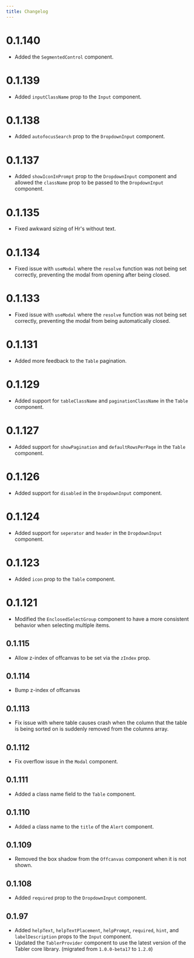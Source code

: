 ```yaml
---
title: Changelog
---
```


# 0.1.140

- Added the `SegmentedControl` component.

# 0.1.139

- Added `inputClassName` prop to the `Input` component.

# 0.1.138

- Added `autofocusSearch` prop to the `DropdownInput` component.

# 0.1.137

- Added `showIconInPrompt` prop to the `DropdownInput` component and allowed the `className` prop to be passed to the `DropdownInput` component.

# 0.1.135

- Fixed awkward sizing of Hr's without text.

# 0.1.134

- Fixed issue with `useModal` where the `resolve` function was not being set correctly, preventing the modal from opening after being closed.

# 0.1.133

- Fixed issue with `useModal` where the `resolve` function was not being set correctly, preventing the modal from being automatically closed.

# 0.1.131

- Added more feedback to the `Table` pagination.

# 0.1.129

- Added support for `tableClassName` and `paginationClassName` in the `Table` component.

# 0.1.127

- Added support for `showPagination` and `defaultRowsPerPage` in the `Table` component.

# 0.1.126

- Added support for `disabled` in the `DropdownInput` component.

# 0.1.124

- Added support for `seperator` and `header` in the `DropdownInput` component.

# 0.1.123

- Added `icon` prop to the `Table` component.

# 0.1.121

- Modified the `EnclosedSelectGroup` component to have a more consistent behavior when selecting multiple items.

## 0.1.115

- Allow z-index of offcanvas to be set via the `zIndex` prop.

## 0.1.114

- Bump z-index of offcanvas

## 0.1.113

- Fix issue with where table causes crash when the column that the table is being sorted on is suddenly removed from the columns array.

## 0.1.112

- Fix overflow issue in the `Modal` component.

## 0.1.111

- Added a class name field to the `Table` component.

## 0.1.110

- Added a class name to the `title` of the `Alert` component.

## 0.1.109

- Removed the box shadow from the `Offcanvas` component when it is not shown.

## 0.1.108

- Added `required` prop to the `DropdownInput` component.

## 0.1.97

- Added `helpText`, `helpTextPlacement`, `helpPrompt`, `required`, `hint`, and `labelDescription` props to the `Input` component.
- Updated the `TablerProvider` component to use the latest version of the Tabler core library. (migrated from `1.0.0-beta17` to `1.2.0`)
